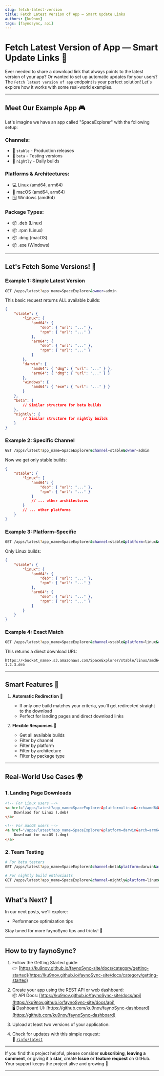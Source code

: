 ```yaml
---
slug: fetch-latest-version
title: Fetch Latest Version of App — Smart Update Links
authors: [ku9nov]
tags: [faynosync, api]
---
```


# Fetch Latest Version of App — Smart Update Links 🔄

Ever needed to share a download link that always points to the latest version of your app? Or wanted to set up automatic updates for your users? The `Fetch latest version of app` endpoint is your perfect solution! Let's explore how it works with some real-world examples.

---

## Meet Our Example App 🎮

Let's imagine we have an app called "SpaceExplorer" with the following setup:

### Channels:
- 🚀 `stable` - Production releases
- 🧪 `beta` - Testing versions
- 🌙 `nightly` - Daily builds

### Platforms & Architectures:
- 💻 Linux (amd64, arm64)
- 🍎 macOS (amd64, arm64)
- 🪟 Windows (amd64)

### Package Types:
- 📦 .deb (Linux)
- 📦 .rpm (Linux)
- 📦 .dmg (macOS)
- 📦 .exe (Windows)

---

## Let's Fetch Some Versions! 🎯

### Example 1: Simple Latest Version
```bash
GET /apps/latest?app_name=SpaceExplorer&owner=admin
```

This basic request returns ALL available builds:
```json
{
    "stable": {
        "linux": {
            "amd64": {
                "deb": { "url": "..." },
                "rpm": { "url": "..." }
            },
            "arm64": {
                "deb": { "url": "..." },
                "rpm": { "url": "..." }
            }
        },
        "darwin": {
            "amd64": { "dmg": { "url": "..." } },
            "arm64": { "dmg": { "url": "..." } }
        },
        "windows": {
            "amd64": { "exe": { "url": "..." } }
        }
    },
    "beta": {
        // Similar structure for beta builds
    },
    "nightly": {
        // Similar structure for nightly builds
    }
}
```

### Example 2: Specific Channel
```bash
GET /apps/latest?app_name=SpaceExplorer&channel=stable&owner=admin
```

Now we get only stable builds:
```json
{
    "stable": {
        "linux": {
            "amd64": {
                "deb": { "url": "..." },
                "rpm": { "url": "..." }
            }
            // ... other architectures
        }
        // ... other platforms
    }
}
```

### Example 3: Platform-Specific
```bash
GET /apps/latest?app_name=SpaceExplorer&channel=stable&platform=linux&owner=admin
```

Only Linux builds:
```json
{
    "stable": {
        "linux": {
            "amd64": {
                "deb": { "url": "..." },
                "rpm": { "url": "..." }
            },
            "arm64": {
                "deb": { "url": "..." },
                "rpm": { "url": "..." }
            }
        }
    }
}
```

### Example 4: Exact Match
```bash
GET /apps/latest?app_name=SpaceExplorer&channel=stable&platform=linux&arch=amd64&package=deb&owner=admin
```

This returns a direct download URL:
```
https://<bucket_name>.s3.amazonaws.com/SpaceExplorer/stable/linux/amd64/SpaceExplorer-1.2.3.deb
```

---

## Smart Features 🧠

1. **Automatic Redirection** 🔄
   - If only one build matches your criteria, you'll get redirected straight to the download
   - Perfect for landing pages and direct download links

2. **Flexible Responses** 🎯
   - Get all available builds
   - Filter by channel
   - Filter by platform
   - Filter by architecture
   - Filter by package type

---

## Real-World Use Cases 🌍

### 1. Landing Page Downloads
```html
<!-- For Linux users -->
<a href="/apps/latest?app_name=SpaceExplorer&platform=linux&arch=amd64&package=deb&owner=admin">
    Download for Linux (.deb)
</a>

<!-- For macOS users -->
<a href="/apps/latest?app_name=SpaceExplorer&platform=darwin&arch=arm64&package=dmg&owner=admin">
    Download for macOS (.dmg)
</a>
```

### 2. Team Testing
```bash
# For beta testers
GET /apps/latest?app_name=SpaceExplorer&channel=beta&platform=darwin&arch=arm64&package=dmg&owner=admin

# For nightly build enthusiasts
GET /apps/latest?app_name=SpaceExplorer&channel=nightly&platform=linux&arch=amd64&package=deb&owner=admin
```

---

## What's Next? 🚀

In our next posts, we'll explore:
- Performance optimization tips

Stay tuned for more faynoSync tips and tricks! 💚

---

## How to try faynoSync?

1. Follow the Getting Started guide:  
👉 [https://ku9nov.github.io/faynoSync-site/docs/category/getting-started](https://ku9nov.github.io/faynoSync-site/docs/category/getting-started)

2. Create your app using the REST API or web dashboard:  
📦 API Docs: [https://ku9nov.github.io/faynoSync-site/docs/api](https://ku9nov.github.io/faynoSync-site/docs/api)  
🖥️ Dashboard UI: [https://github.com/ku9nov/faynoSync-dashboard](https://github.com/ku9nov/faynoSync-dashboard)

3. Upload at least two versions of your application.

4. Check for updates with this simple request:  
📡 [`/info/latest`](https://ku9nov.github.io/faynoSync-site/docs/api/info/latest)

---

If you find this project helpful, please consider **subscribing**, **leaving a comment**, or giving it a **star**, create **Issue** or **feature request** on GitHub.  
Your support keeps the project alive and growing 💚

--- 